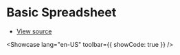 # Basic Spreadsheet


- [View source](https://github.com/dream-num/univer-documentation/blob/dev/showcase/docs/basic/entry.tsx)

<Showcase lang="en-US" toolbar={{ showCode: true }} />
